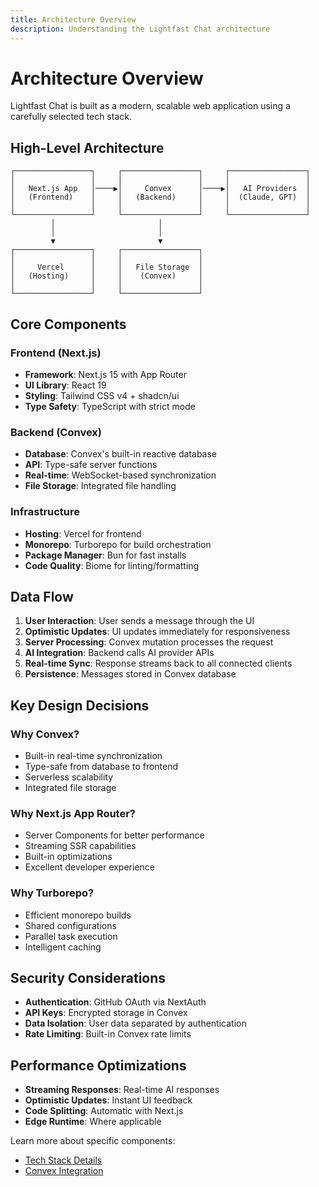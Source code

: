 ```yaml
---
title: Architecture Overview
description: Understanding the Lightfast Chat architecture
---
```


# Architecture Overview

Lightfast Chat is built as a modern, scalable web application using a carefully selected tech stack.

## High-Level Architecture

```
┌─────────────────┐     ┌─────────────────┐     ┌─────────────────┐
│                 │     │                 │     │                 │
│   Next.js App   │────▶│     Convex      │────▶│   AI Providers  │
│   (Frontend)    │     │   (Backend)     │     │  (Claude, GPT)  │
│                 │     │                 │     │                 │
└─────────────────┘     └─────────────────┘     └─────────────────┘
         │                       │
         │                       │
         ▼                       ▼
┌─────────────────┐     ┌─────────────────┐
│                 │     │                 │
│     Vercel      │     │   File Storage  │
│   (Hosting)     │     │    (Convex)     │
│                 │     │                 │
└─────────────────┘     └─────────────────┘
```

## Core Components

### Frontend (Next.js)
- **Framework**: Next.js 15 with App Router
- **UI Library**: React 19
- **Styling**: Tailwind CSS v4 + shadcn/ui
- **Type Safety**: TypeScript with strict mode

### Backend (Convex)
- **Database**: Convex's built-in reactive database
- **API**: Type-safe server functions
- **Real-time**: WebSocket-based synchronization
- **File Storage**: Integrated file handling

### Infrastructure
- **Hosting**: Vercel for frontend
- **Monorepo**: Turborepo for build orchestration
- **Package Manager**: Bun for fast installs
- **Code Quality**: Biome for linting/formatting

## Data Flow

1. **User Interaction**: User sends a message through the UI
2. **Optimistic Updates**: UI updates immediately for responsiveness
3. **Server Processing**: Convex mutation processes the request
4. **AI Integration**: Backend calls AI provider APIs
5. **Real-time Sync**: Response streams back to all connected clients
6. **Persistence**: Messages stored in Convex database

## Key Design Decisions

### Why Convex?
- Built-in real-time synchronization
- Type-safe from database to frontend
- Serverless scalability
- Integrated file storage

### Why Next.js App Router?
- Server Components for better performance
- Streaming SSR capabilities
- Built-in optimizations
- Excellent developer experience

### Why Turborepo?
- Efficient monorepo builds
- Shared configurations
- Parallel task execution
- Intelligent caching

## Security Considerations

- **Authentication**: GitHub OAuth via NextAuth
- **API Keys**: Encrypted storage in Convex
- **Data Isolation**: User data separated by authentication
- **Rate Limiting**: Built-in Convex rate limits

## Performance Optimizations

- **Streaming Responses**: Real-time AI responses
- **Optimistic Updates**: Instant UI feedback
- **Code Splitting**: Automatic with Next.js
- **Edge Runtime**: Where applicable

Learn more about specific components:
- [Tech Stack Details](/docs/architecture/tech-stack)
- [Convex Integration](/docs/architecture/convex)